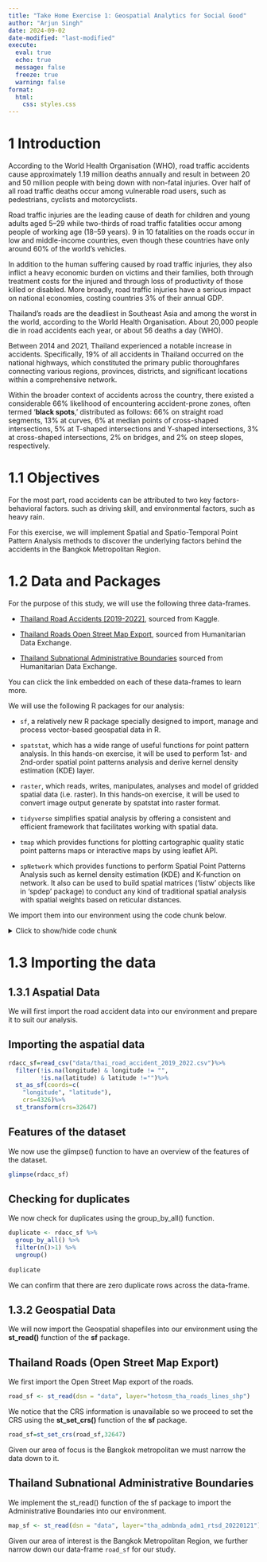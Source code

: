 ```yaml
---
title: "Take Home Exercise 1: Geospatial Analytics for Social Good"
author: "Arjun Singh"
date: 2024-09-02
date-modified: "last-modified"
execute: 
  eval: true
  echo: true
  message: false
  freeze: true
  warning: false
format:
  html:
    css: styles.css  
---
```


# 1 Introduction

According to the World Health Organisation (WHO), road traffic accidents cause approximately 1.19 million deaths annually and result in between 20 and 50 million people with being down with non-fatal injuries. Over half of all road traffic deaths occur among vulnerable road users, such as pedestrians, cyclists and motorcyclists.

Road traffic injuries are the leading cause of death for children and young adults aged 5–29 while two-thirds of road traffic fatalities occur among people of working age (18–59 years). 9 in 10 fatalities on the roads occur in low and middle-income countries, even though these countries have only around 60% of the world’s vehicles.

In addition to the human suffering caused by road traffic injuries, they also inflict a heavy economic burden on victims and their families, both through treatment costs for the injured and through loss of productivity of those killed or disabled. More broadly, road traffic injuries have a serious impact on national economies, costing countries 3% of their annual GDP.

Thailand’s roads are the deadliest in Southeast Asia and among the worst in the world, according to the World Health Organisation. About 20,000 people die in road accidents each year, or about 56 deaths a day (WHO).

Between 2014 and 2021, Thailand experienced a notable increase in accidents. Specifically, 19% of all accidents in Thailand occurred on the national highways, which constituted the primary public thoroughfares connecting various regions, provinces, districts, and significant locations within a comprehensive network.

Within the broader context of accidents across the country, there existed a considerable 66% likelihood of encountering accident-prone zones, often termed ‘**black spots**,’ distributed as follows: 66% on straight road segments, 13% at curves, 6% at median points of cross-shaped intersections, 5% at T-shaped intersections and Y-shaped intersections, 3% at cross-shaped intersections, 2% on bridges, and 2% on steep slopes, respectively.

# 1.1 Objectives

For the most part, road accidents can be attributed to two key factors- behavioral factors. such as driving skill, and environmental factors, such as heavy rain.

For this exercise, we will implement Spatial and Spatio-Temporal Point Pattern Analysis methods to discover the underlying factors behind the accidents in the Bangkok Metropolitan Region.

# 1.2 Data and Packages

For the purpose of this study, we will use the following three data-frames.

-   [Thailand Road Accidents \[2019-2022\]](https://www.kaggle.com/datasets/thaweewatboy/thailand-road-accident-2019-2022), sourced from Kaggle.

-   [Thailand Roads Open Street Map Export](https://data.humdata.org/dataset/hotosm_tha_roads), sourced from Humanitarian Data Exchange.

-   [Thailand Subnational Administrative Boundaries](https://data.humdata.org/dataset/cod-ab-tha?) sourced from Humanitarian Data Exchange.

You can click the link embedded on each of these data-frames to learn more.

We will use the following R packages for our analysis:

-   `sf`, a relatively new R package specially designed to import, manage and process vector-based geospatial data in R.

-   `spatstat`, which has a wide range of useful functions for point pattern analysis. In this hands-on exercise, it will be used to perform 1st- and 2nd-order spatial point patterns analysis and derive kernel density estimation (KDE) layer.

-   `raster`, which reads, writes, manipulates, analyses and model of gridded spatial data (i.e. raster). In this hands-on exercise, it will be used to convert image output generate by spatstat into raster format.

-   `tidyverse` simplifies spatial analysis by offering a consistent and efficient framework that facilitates working with spatial data.

-   `tmap` which provides functions for plotting cartographic quality static point patterns maps or interactive maps by using leaflet API.

-   `spNetwork` which provides functions to perform Spatial Point Patterns Analysis such as kernel density estimation (KDE) and K-function on network. It also can be used to build spatial matrices (‘listw’ objects like in ‘spdep’ package) to conduct any kind of traditional spatial analysis with spatial weights based on reticular distances.

We import them into our environment using the code chunk below.

<details>

<summary>Click to show/hide code chunk</summary>

```r
pacman::p_load(sf, spatstat, raster, tidyverse, tmap, spNetwork)
```

</details>

# 1.3 Importing the data

## 1.3.1 Aspatial Data

We will first import the road accident data into our environment and prepare it to suit our analysis.

::: panel-tabset
## Importing the aspatial data

```r
rdacc_sf=read_csv("data/thai_road_accident_2019_2022.csv")%>%
  filter(!is.na(longitude) & longitude != "",
         !is.na(latitude) & latitude !="")%>%
  st_as_sf(coords=c(
    "longitude", "latitude"), 
    crs=4326)%>%
  st_transform(crs=32647)
```

## Features of the dataset

We now use the glimpse() function to have an overview of the features of the dataset.

```r
glimpse(rdacc_sf)
```

## Checking for duplicates

We now check for duplicates using the group_by_all() function.

```r
duplicate <- rdacc_sf %>% 
  group_by_all() %>% 
  filter(n()>1) %>% 
  ungroup()
  
duplicate
```

We can confirm that there are zero duplicate rows across the data-frame.
:::

## 1.3.2 Geospatial Data

We will now import the Geospatial shapefiles into our environment using the **st_read()** function of the **sf** package.

::: panel-tabset
## Thailand Roads (Open Street Map Export)

We first import the Open Street Map export of the roads.

```r
road_sf <- st_read(dsn = "data", layer="hotosm_tha_roads_lines_shp")
```

We notice that the CRS information is unavailable so we proceed to set the CRS using the **st_set_crs()** function of the **sf** package.

```r
road_sf=st_set_crs(road_sf,32647)
```

Given our area of focus is the Bangkok metropolitan we must narrow the data down to it.

## Thailand Subnational Administrative Boundaries

We implement the st_read() function of the sf package to import the Administrative Boundaries into our environment.

```r
map_sf <- st_read(dsn = "data", layer="tha_admbnda_adm1_rtsd_20220121")
```
:::

Given our area of interest is the Bangkok Metropolitan Region, we further narrow down our data-frame `road_sf` for our study.
